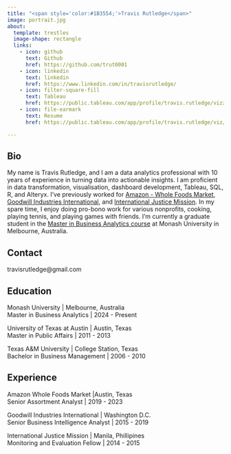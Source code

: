 ```yaml
---
title: "<span style='color:#1B3554;'>Travis Rutledge</span>"
image: portrait.jpg
about:
  template: trestles
  image-shape: rectangle
  links:
    - icon: github
      text: Github
      href: https://github.com/trut0001
    - icon: linkedin
      text: linkedin
      href: https://www.linkedin.com/in/travisrutledge/
    - icon: filter-square-fill
      text: Tableau
      href: https://public.tableau.com/app/profile/travis.rutledge/vizzes
    - icon: file-earmark
      text: Resume
      href: https://public.tableau.com/app/profile/travis.rutledge/viz/Resume_17210177396910/Resume

---
```


## Bio

My name is Travis Rutledge, and I am a data analytics professional with 10 years of experience in turning data into actionable insights. I am proficient in data transformation, visualisation, dashboard development, Tableau, SQL, R, and Alteryx. I've previously worked for [Amazon - Whole Foods Market](https://www.wholefoodsmarket.com/), [Goodwill Industries International](https://www.goodwill.org/), and [International Justice Mission](https://www.ijm.org/). In my spare time, I enjoy doing pro-bono work for various nonprofits, cooking, playing tennis, and playing games with friends. I'm currently a graduate student in the [Master in Business Analytics course](https://handbook.monash.edu/current/courses/B6022) at Monash University in Melbourne, Australia. 

## Contact
travisrutledge@gmail.com

## Education

Monash University | Melbourne, Australia
<br> Master in Business Analytics | 2024 - Present

University of Texas at Austin | Austin, Texas
<br> Master in Public Affairs | 2011 - 2013

Texas A&M University | College Station, Texas
<br> Bachelor in Business Management | 2006 - 2010

## Experience

Amazon Whole Foods Market |Austin, Texas
<br> Senior Assortment Analyst | 2019 - 2023

Goodwill Industries International | Washington D.C.
<br> Senior Business Intelligence Analyst | 2015 - 2019

International Justice Mission | Manila, Phillipines
<br> Monitoring and Evaluation Fellow | 2014 - 2015
